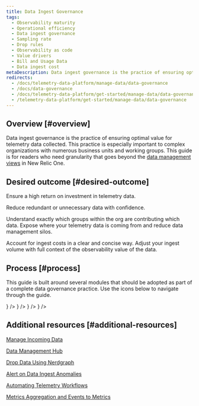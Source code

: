 ```yaml
---
title: Data Ingest Governance
tags:
  - Observability maturity
  - Operational efficiency 
  - Data ingest governance
  - Sampling rate
  - Drop rules
  - Observability as code
  - Value drivers
  - Bill and Usage Data
  - Data ingest cost
metaDescription: Data ingest governance is the practice of ensuring optimal value for telemetry data collected. 
redirects:
  - /docs/telemetry-data-platform/manage-data/data-governance
  - /docs/data-governance
  - /docs/telemetry-data-platform/get-started/manage-data/data-governance
  - /telemetry-data-platform/get-started/manage-data/data-governance
---
```






## Overview [#overview]

Data ingest governance is the practice of ensuring optimal value for telemetry data collected. This practice is especially important to complex organizations with numerous business units and working groups. This guide is for readers who need granularity that goes beyond the [data management views](/docs/data-apis/manage-data/manage-your-data/) in New Relic One.

## Desired outcome [#desired-outcome]
 
Ensure a high return on investment in telemetry data.  

<CollapserGroup>
<Collapser
    id="noise-reduction"
    title="Noise reduction"
    >

Reduce redundant or unnecessary data with confidence. 
</Collapser>


<Collapser
    id="increased-transparency"
    title="Increased transparency"
    >

Understand exactly which groups within the org are contributing which data. Expose where your telemetry data is coming from and reduce data management silos.
</Collapser>

<Collapser
    id="cost-optimization-predictability"
    title="Cost optimization & predictability"
    >

Account for ingest costs in a clear and concise way.  Adjust your ingest volume with full context of the observability value of the data.

</Collapser>
</CollapserGroup>

## Process [#process]

This guide is built around several modules that should be adopted as part of a complete data governance practice.  Use the icons below to navigate through the guide.

<TechTileGrid>
      <TechTile
        name="1. Roles & Practices"
        to="/docs/new-relic-solutions/observability-maturity/operational-efficiency/dg-coe"
        icon={<img src={rolespracticesicon} alt="Roles_and_Practices" style={{ height: '96px', width: '120px', verticalAlign: 'middle'}} />}
      />
      <TechTile
        name="2. Baseline Ingest"
        to="/docs/new-relic-solutions/observability-maturity/operational-efficiency/dg-baselining"
        width="200"
        icon={<img src={baseliningicon} alt="Baseline" style={{ height: '96px', width: '120px', verticalAlign: 'middle' }} />}
      />
      <TechTile
        name="3. Optimize Ingest"
        to="/docs/new-relic-solutions/observability-maturity/operational-efficiency/dg-optimizing"
        icon={<img src={optimizingicon} alt="Optimize" style={{ height: '96px', width: '120px', verticalAlign: 'middle' }} />}
      />
      <TechTile
        name="4. Forecast Ingest"
        to="/docs/new-relic-solutions/observability-maturity/operational-efficiency/dg-forecasting"
        icon={<img src={forecastingicon} alt="Forecast" style={{ height: '96px', width: '120px', verticalAlign: 'middle' }} />}
      />
</TechTileGrid>


## Additional resources [#additional-resources]

[Manage Incoming Data](/docs/data-apis/manage-data/manage-data-coming-new-relic/)

[Data Management Hub](/docs/data-apis/manage-data/manage-your-data/)

[Drop Data Using Nerdgraph](/docs/data-apis/manage-data/drop-data-using-nerdgraph/)

[Alert on Data Ingest Anomalies](/docs/accounts/accounts-billing/new-relic-one-pricing-billing/usage-queries-alerts/)

[Automating Telemetry Workflows](https://developer.newrelic.com/automate-workflows/)

[Metrics Aggregation and Events to Metrics](/docs/data-apis/convert-to-metrics/create-metrics-other-data-types/)
